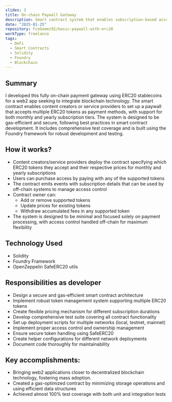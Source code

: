 ```yaml
---
slides: 3
title: On-chain Paywall Gateway
description: Smart contract system that enables subscription-based access using ERC20 tokens as payment method.
date: "2025-01-25"
repository: FcoGomez92/basic-paywall-with-erc20
workType: freelance
tags:
  - DeFi
  - Smart Contracts
  - Solidity
  - Foundry
  - Blockchain
---
```


## Summary

I developed this fully on-chain payment gateway using ERC20 stablecoins for a web2 app seeking to integrate blockchain technology.
The smart contract enables content creators or service providers to set up a paywall that accepts multiple ERC20 tokens as payment methods, with support for both monthly and yearly subscription tiers.
The system is designed to be gas-efficient and secure, following best practices in smart contract development. It includes comprehensive test coverage and is built using the Foundry framework for robust development and testing.

## How it works?

- Content creators/service providers deploy the contract specifying which ERC20 tokens they accept and their respective prices for monthly and yearly subscriptions
- Users can purchase access by paying with any of the supported tokens
- The contract emits events with subscription details that can be used by off-chain systems to manage access control
- Contract owner can:
  - Add or remove supported tokens
  - Update prices for existing tokens
  - Withdraw accumulated fees in any supported token
- The system is designed to be minimal and focused solely on payment processing, with access control handled off-chain for maximum flexibility

## Technology Used

- Solidity
- Foundry Framework
- OpenZeppelin SafeERC20 utils

## Responsibilities as developer

- Design a secure and gas-efficient smart contract architecture
- Implement robust token management system supporting multiple ERC20 tokens
- Create flexible pricing mechanism for different subscription durations
- Develop comprehensive test suite covering all contract functionality
- Set up deployment scripts for multiple networks (local, testnet, mainnet)
- Implement proper access control and ownership management
- Ensure secure token handling using SafeERC20
- Create helper configurations for different network deployments
- Document code thoroughly for maintainability

## Key accomplishments:

- Bringing web2 applications closer to decentralized blockchain technology, fostering mass adoption.
- Created a gas-optimized contract by minimizing storage operations and using efficient data structures
- Achieved almost 100% test coverage with both unit and integration tests
